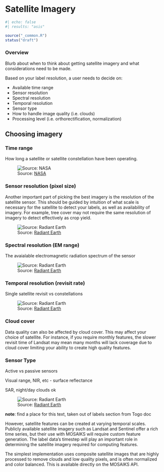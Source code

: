 # Satellite Imagery

```r
#| echo: false
#| results: "asis"

source("_common.R")
status("draft")
```

### Overview

Blurb about when to think about getting satellite imagery and what considerations need to be made.

Based on your label resolution, a user needs to decide on:

- Available time range
- Sensor resolution
- Spectral resolution
- Temporal resolution
- Sensor type
- How to handle image quality (i.e. clouds)
- Processing level (i.e. orthorectification, normalization)

## Choosing imagery

### Time range

How long a satellite or satellite constellation have been operating. 

![Source: [NASA](https://landsat.gsfc.nasa.gov/satellites/timeline/)](images/nasa_landsat_timeline.png)

### Sensor resolution (pixel size)

Another important part of picking the best imagery is the resolution of the satellite sensor. This should be guided by intuition of what scale is necessary for the satellite to detect your labels, as well as availability of imagery. For example, tree cover may not require the same resolution of imagery to detect effectively as crop yield. 

![Source: [Radiant Earth](https://medium.com/radiant-earth-insights/observing-the-earth-fueling-global-development-solutions-1c69fd5632bc)](images/radiant_earth_spatial_res.jpeg)

### Spectral resolution (EM range)

The avaialable electromagnetic radiation spectrum of the sensor

![Source: [Radiant Earth](https://medium.com/radiant-earth-insights/observing-the-earth-fueling-global-development-solutions-1c69fd5632bc)](images/radiant_earth_spectral_res.jpeg)

### Temporal resolution (revisit rate)

Single satellite revisit vs constellations

![Source: [Radiant Earth](https://medium.com/radiant-earth-insights/observing-the-earth-fueling-global-development-solutions-1c69fd5632bc)](images/radiant_earth_temporal_res.jpeg)

### Cloud cover
 
Data quality can also be affected by cloud cover. This may affect your choice of satellite. For instance, if you require monthly features, the slower revisit time of Landsat may mean many months will lack coverage due to cloud cover limiting your ability to create high quality features. 

### Sensor Type

Active vs passive sensors

Visual range, NIR, etc - surface reflectance

SAR, night/day clouds ok

![Source: [Radiant Earth](https://medium.com/radiant-earth-insights/observing-the-earth-fueling-global-development-solutions-1c69fd5632bc)](images/radiant_earth_active_passive.jpeg)




**note**: find a place for this text, taken out of labels section from Togo doc 

However, satellite features can be created at varying temporal scales. Publicly available satellite imagery such as Landsat and Sentinel offer a rich time series, but their use with MOSAIKS will require custom feature generation. The label data’s timestep will play an important role in determining the satellite imagery required for computing features. 

The simplest implementation uses composite satellite images that are highly processed to remove clouds and low quality pixels, and is often normalized and color balanced. This is available directly on the MOSAIKS API. 


